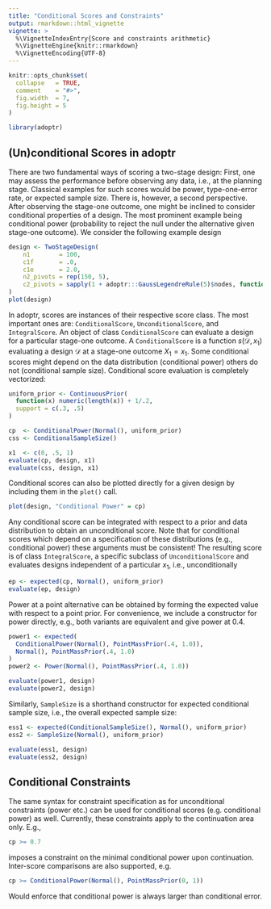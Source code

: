 ```yaml
---
title: "Conditional Scores and Constraints"
output: rmarkdown::html_vignette
vignette: >
  %\VignetteIndexEntry{Score and constraints arithmetic}
  %\VignetteEngine{knitr::rmarkdown}
  %\VignetteEncoding{UTF-8}
---
```


```r
knitr::opts_chunk$set(
  collapse   = TRUE,
  comment    = "#>",
  fig.width  = 7,
  fig.height = 5
)
```

```r
library(adoptr)
```



## (Un)conditional Scores in **adoptr**

There are two fundamental ways of scoring a two-stage design:
First, one may assess the performance before observing any data, i.e., 
at the planning stage.
Classical examples for such scores would be power, type-one-error rate,
or expected sample size.
There is, however, a second perspective. 
After observing the stage-one outcome, 
one might be inclined to consider conditional properties of a design.
The most prominent example being conditional power (probability to reject
the null under the alternative given stage-one outcome).
We consider the following example design
```r
design <- TwoStageDesign(
    n1        = 100,
    c1f       = .0,
    c1e       = 2.0,
    n2_pivots = rep(150, 5),
    c2_pivots = sapply(1 + adoptr:::GaussLegendreRule(5)$nodes, function(x) -x + 2)
)
plot(design)
```

In adoptr, scores are instances of their respective score class.
The most important ones are: `ConditionalScore`, `UnconditionalScore`, and
`IntegralScore`.
An object of class `ConditionalScore` can evaluate a design for a 
particular stage-one outcome.
A `ConditionalScore` is a function $s(\mathcal{D}, x_1)$ evaluating a
design $\mathcal{D}$ at a stage-one outcome $X_1 = x_1$.
Some conditional scores might depend on the data distribution (conditional
power) others do not (conditional sample size).
Conditional score evaluation is completely vectorized:
```r
uniform_prior <- ContinuousPrior(
  function(x) numeric(length(x)) + 1/.2,
  support = c(.3, .5)
)

cp  <- ConditionalPower(Normal(), uniform_prior)
css <- ConditionalSampleSize()

x1  <- c(0, .5, 1)
evaluate(cp, design, x1)
evaluate(css, design, x1)
```

Conditional scores can also be plotted directly for a given design by 
including them in the `plot()` call.
```r
plot(design, "Conditional Power" = cp)
```

Any conditional score can be integrated with respect to a prior and 
data distribution to obtain an unconditional score.
Note that for conditional scores which depend on a specification of these
distributions (e.g., conditional power) these arguments must be consistent!
The resulting score is of class `IntegralScore`, a specific subclass of 
`UnconditionalScore` and evaluates designs independent of a particular $x_1$,
i.e., unconditionally
```r
ep <- expected(cp, Normal(), uniform_prior)
evaluate(ep, design)
```

Power at a point alternative can be obtained by forming the expected 
value with respect to a point prior.
For convenience, we include a constructor for power directly, e.g., 
both variants are equivalent and give power at $0.4$.
```r
power1 <- expected(
  ConditionalPower(Normal(), PointMassPrior(.4, 1.0)),
  Normal(), PointMassPrior(.4, 1.0)
)
power2 <- Power(Normal(), PointMassPrior(.4, 1.0))

evaluate(power1, design)
evaluate(power2, design)
```

Similarly, `SampleSize` is a shorthand constructor for expected
conditional sample size, i.e., the overall expected sample size:
```r
ess1 <- expected(ConditionalSampleSize(), Normal(), uniform_prior)
ess2 <- SampleSize(Normal(), uniform_prior)

evaluate(ess1, design)
evaluate(ess2, design)
```



## Conditional Constraints

The same syntax for constraint specification as for unconditional 
constraints (power etc.) can be used for conditional scores 
(e.g. conditional power) as well.
Currently, these constraints apply to the continuation area only.
E.g.,
```r
cp >= 0.7
```
imposes a constraint on the minimal conditional power upon continuation.
Inter-score comparisons are also supported, e.g.
```r
cp >= ConditionalPower(Normal(), PointMassPrior(0, 1))
```
Would enforce that conditional power is always larger than conditional 
error.

